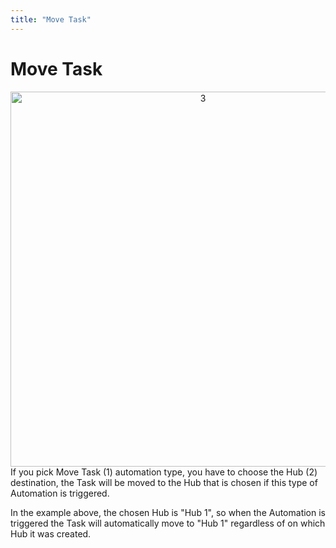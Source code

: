 ```yaml
---
title: "Move Task"
---
```


# Move Task

<div align="center">
  <img src="https://t3837933.p.clickup-attachments.com/t3837933/bd23a5b1-9083-4e9f-8dd2-c4c376a370c8/3.png" alt="3" width="600" />
</div>
If you pick Move Task (1) automation type, you have to choose the Hub (2) destination, the Task will be moved to the Hub that is chosen if this type of Automation is triggered.

In the example above, the chosen Hub is "Hub 1", so when the Automation is triggered the Task will automatically move to "Hub 1" regardless of on which Hub it was created.
